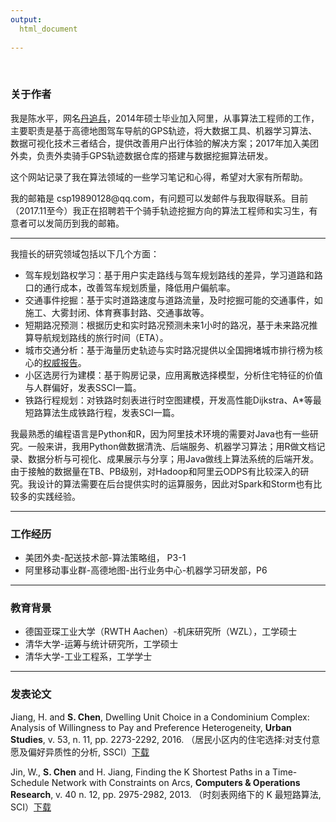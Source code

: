 ```yaml
---
output:
  html_document
   
---
```

<br>


### 关于作者

我是陈水平，网名[丹追兵](https://segmentfault.com/blog/datalab)，2014年硕士毕业加入阿里，从事算法工程师的工作，主要职责是基于高德地图驾车导航的GPS轨迹，将大数据工具、机器学习算法、数据可视化技术三者结合，提供改善用户出行体验的解决方案；2017年加入美团外卖，负责外卖骑手GPS轨迹数据仓库的搭建与数据挖掘算法研发。

这个网站记录了我在算法领域的一些学习笔记和心得，希望对大家有所帮助。

我的邮箱是 csp19890128@qq.com，有问题可以发邮件与我取得联系。目前（2017.11至今）我正在招聘若干个骑手轨迹挖掘方向的算法工程师和实习生，有意者可以发简历到我的邮箱。

<hr>

我擅长的研究领域包括以下几个方面：

+ 驾车规划路权学习：基于用户实走路线与驾车规划路线的差异，学习道路和路口的通行成本，改善驾车规划质量，降低用户偏航率。
+ 交通事件挖掘：基于实时道路速度与道路流量，及时挖掘可能的交通事件，如施工、大雾封闭、体育赛事封路、交通事故等。
+ 短期路况预测：根据历史和实时路况预测未来1小时的路况，基于未来路况推算导航规划路线的旅行时间（ETA）。
+ 城市交通分析：基于海量历史轨迹与实时路况提供以全国拥堵城市排行榜为核心的[权威报告](http://report.amap.com)。
+ 小区选房行为建模：基于购房记录，应用离散选择模型，分析住宅特征的价值与人群偏好，发表SSCI一篇。
+ 铁路行程规划：对铁路时刻表进行时空图建模，开发高性能Dijkstra、A*等最短路算法生成铁路行程，发表SCI一篇。

我最熟悉的编程语言是Python和R，因为阿里技术环境的需要对Java也有一些研究。一般来讲，我用Python做数据清洗、后端服务、机器学习算法；用R做文档记录、数据分析与可视化、成果展示与分享；用Java做线上算法系统的后端开发。由于接触的数据量在TB、PB级别，对Hadoop和阿里云ODPS有比较深入的研究。我设计的算法需要在后台提供实时的运算服务，因此对Spark和Storm也有比较多的实践经验。

<hr>

### 工作经历
+ 美团外卖-配送技术部-算法策略组， P3-1
+ 阿里移动事业群-高德地图-出行业务中心-机器学习研发部，P6

<hr>

### 教育背景
+ 德国亚琛工业大学（RWTH Aachen）-机床研究所（WZL），工学硕士
+ 清华大学-运筹与统计研究所，工学硕士
+ 清华大学-工业工程系，工学学士

<hr>

### 发表论文

Jiang, H. and **S. Chen**, Dwelling Unit Choice in a Condominium Complex: Analysis of Willingness to Pay and Preference Heterogeneity, **Urban Studies**, v. 53, n. 11, pp. 2273-2292, 2016. （居民小区内的住宅选择:对支付意愿及偏好异质性的分析, SSCI）[下载](files/paper_dwelling_urban_studies.pdf)

Jin, W., **S. Chen** and H. Jiang, Finding the K Shortest Paths in a Time-Schedule Network with Constraints on Arcs, **Computers & Operations Research**, v. 40 n. 12, pp. 2975-2982, 2013. （时刻表网络下的 K 最短路算法, SCI）[下载](files/paper_kpath_computer_operation_research.pdf)



